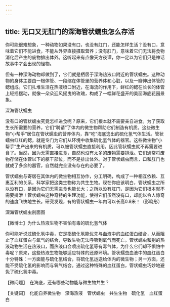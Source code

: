 ```yaml
---
---
---
```

title: 无口又无肛门的深海管状蠕虫怎么存活
---




你可能很难想象，一种动物如果没有口，也没有肛门，还能怎样生活？没有口，意味着它们不能进食，不能从外界直接摄取营养；没有肛门，意味着它们无法将食物消化后产生的废物排出体外。这听起来有点像天方夜谭，你一定以为它们只是神话故事中才会出现的怪物。

但有一种深海动物却做到了，它们就是栖居于深海热液口附近的管状蠕虫。这种动物的身体主要由一根体管、一段缩在体管里的营养体和心脏，以及一瓣伸出体管的鳃组成。它们扎堆生活在热液喷口附近，在海流的作用下，鲜红的鳃在长长的体管上轻摇摆动，就像一朵朵迎风摇曳的玫瑰，构成了一幅鲜花盛开的美丽海底花园景象。

深海管状蠕虫



没有口的管状蠕虫究竟怎样进食呢？原来，它们根本就不需要亲自进食。为了获取生长所需要的营养，它们“聘请”了体内的微生物帮助它们制造有机质。这些微生物“小帮手”居住在管状蠕虫的营养体内，靠“吃”海底逸出的硫化氢气体生活。管状蠕虫红红的鳃，就是专门为它们从环境中收集硫化氢气体的器官。这些微生物“小帮手”生产出来的有机质，可以被管状蠕虫直接利用，因此管状蠕虫就不再需要进食了。当然，因为无需直接进食，自然也没有太多的废物需要排泄。它们通常将废物存储在体管以下的躯干部位，而不是排出体外。对于管状蠕虫而言，口和肛门也就成了多余的器官，自然就完全没有存在的必要了。

管状蠕虫与寄居在其体内的微生物相互协作，分工明确，构成了一种相互依赖、互惠互利的关系，科学家把这类生物称为共生生物。现在你应该明白，管状蠕虫之所以没有口，是因为它们无需进食也能长大；之所以没有肛门，是因为它们根本就不需要排泄！管状蠕虫这种奇特的生理功能，使得它们虽然没有口，却能以令人惊奇的速度飞快地生长。研究发现，有的管状蠕虫一年内可以长高0.8米！（彭晓彤）

深海管状蠕虫剖面图





【微博士】为什么热液生物不害怕有毒的硫化氢气体

你可能听说过硫化氢中毒，它是指硫化氢能优先与血液中的血红蛋白结合，从而阻止了血红蛋白与氧气的结合，导致生物无法呼吸到氧气而死亡。管状蠕虫和别的热液动物生活在热液口，而热液口会喷出硫化氢等有毒气体，为什么它们却不惧怕中毒呢？原来，这些热液生物能够适应特殊的还原环境。管状蠕虫血液中的血红蛋白十分特殊：一方面能与硫化氢结合，将硫化氢运送给体内的微生物；另一方面，还能不受硫化氢的影响而与氧气结合。通过这种特殊的血红蛋白，管状蠕虫巧妙地避免了硫化氢中毒。

【微问题】　在海底，还有哪些动物能与微生物共生？

【关键词】　化能自养微生物　深海热液　管状蠕虫　共生生物　硫化氢　血红蛋白